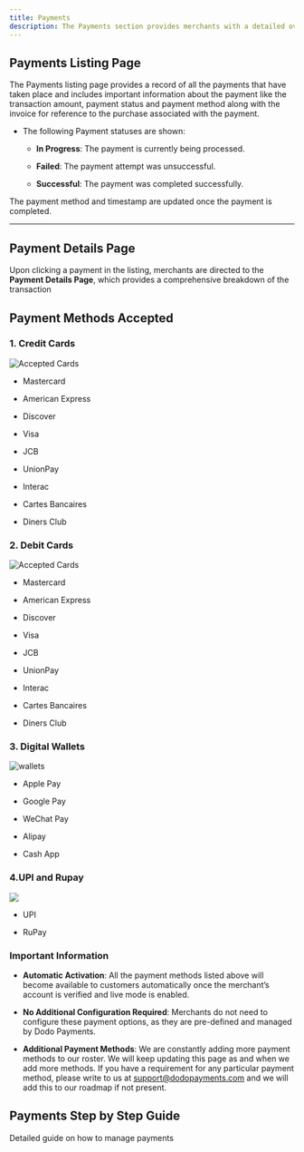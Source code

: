 ```yaml
---
title: Payments
description: The Payments section provides merchants with a detailed overview of all payment transactions. Merchants can track payment statuses, initiate refunds, and access payment details for each transaction.
---
```


## **Payments Listing Page**

The Payments listing page provides a record of all the payments that have taken place and includes important information about the payment like the transaction amount, payment status and payment method along with the invoice for reference to the purchase associated with the payment.&#x20;

* The following Payment statuses are shown:

  * **In Progress**: The payment is currently being processed.

  * **Failed**: The payment attempt was unsuccessful.

  * **Successful**: The payment was completed successfully.

<Info>The payment method and timestamp are updated once the payment is completed.</Info>

***

## **Payment Details Page**

Upon clicking a payment in the listing, merchants are directed to the **Payment Details Page**, which provides a comprehensive breakdown of the transaction

## **Payment Methods Accepted**

### **1. Credit Cards**

<Frame>
  <img alt="Accepted Cards" src="/images/transactions/payments/cards.png" />
</Frame>

* Mastercard

* American Express

* Discover

* Visa

* JCB

* UnionPay

* Interac

* Cartes Bancaires

* Diners Club

### **2. Debit Cards**

<Frame>
  <img alt="Accepted Cards" src="/images/transactions/payments/cards.png" />
</Frame>

* Mastercard

* American Express

* Discover

* Visa

* JCB

* UnionPay

* Interac

* Cartes Bancaires

* Diners Club

### **3. Digital Wallets**

<Frame>
  <img alt="wallets" src="/images/transactions/payments/wallet.png" />
</Frame>

* Apple Pay

* Google Pay

* WeChat Pay

* Alipay

* Cash App

### **4.UPI and Rupay**

<Frame>
  <img src="/images/transactions/payments/indian-methods.png" />
</Frame>

* UPI

* RuPay

### **Important Information**

* **Automatic Activation**: All the payment methods listed above will become available to customers automatically once the merchant’s account is verified and live mode is enabled.

* **No Additional Configuration Required**: Merchants do not need to configure these payment options, as they are pre-defined and managed by Dodo Payments.

* **Additional Payment Methods**: We are constantly adding more payment methods to our roster. We will keep updating this page as and when we add more methods. If you have a requirement for any particular payment method, please write to us at [support@dodopayments.com](mailto:support@dodopayments.com) and we will add this to our roadmap if not present.

## Payments Step by Step Guide

<Card title="Payments Step by Step Guide" horizontal icon="file-invoice-dollar" href="/guides/payments-guide">Detailed guide on how to manage payments</Card>